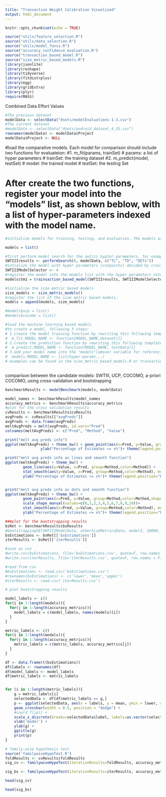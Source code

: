 ```yaml
---
title: "Transaction Weight Calibration Visualized"
output: html_document
---
```


```r
knitr::opts_chunk$set(echo = TRUE)

source("utils/feature_selection.R")
source("utils/data_selection.R")
source("utils/model_funcs.R")
source("accuracy_confidence_evaluation.R")
source("transaction_based_model.R")
source("size_metric_based_models.R")
library(jsonlite)
library(reshape)
library(tidyverse)
library(fitdistrplus)
library(egg)
library(gridExtra)
library(plyr)
require(MASS)

```
Combined Data Effort Values
```r
#The previous dataset
modelData <- selectData("dsets/modelEvaluations-1-3.csv")
#The current dataset
#modelData <- selectData("dsets/android_dataset_4_25.csv")
rownames(modelData) <- modelData$Project
modelData$Project <- NULL
```

#load the comparative models. Each model for comparison should include two functions for evaluateion:
#1. m_fit(params, trainSet)
# params: a list of hyper parameters
# trainSet: the training dataset
#2. m_predict(model, testSet)
# model: the trained model
# testSet: the testing Set

# After create the two functions, register your model into the "models" list, as shown beblow, with a list of hyper-parameters indexed with the model name.

```r

#initialize models for training, testing, and evaluation. The models are put into a list with model names referencing a list of hyper-parameters, which will be passed to the model training function.

models = list()

#first perform model search for the swtiii hypter parameters, for example, the gamma distribution fitting parameters and the cut points.
SWTIIIresults <- performSearch(6, modelData, c("TL", "TD", "DETs"))
#intialize the model with hyper parameters (cutpoints) decided by cross validatoin results for different ways of binning
SWTIIIModelSelector <- 4
#register the model into the models list with the hyper parameters returned from  the "trainsaction_based_model" function
models$tm1 = trainsaction_based_model(SWTIIIresults, SWTIIIModelSelector)

#initialize the size metric based models
size_models <- size_metric_models()
#register the list of the size metric based models. 
models = append(models, size_models)

#models$ucp = list()
#models$cocomo = list()

#load the machine learning based models
#to create a model, following 3 steps:
# 1.create the model training function by rewriting this following template function
#  m_fit.MODEL_NAME <- function(MODEL_NAME,dataset){}
# 2.create the prediction function by rewriting this following template function
#  m_predict.MODEL_NAME <- function(MODEL_NAME, testData){}
# 3.add your model name into the "models"(above) variable for referencing
#  models.MODEL_NAME <- list(hyper-params...)
# examples can be found in the size_metric_based_models.R or transaction_based_model.R
  
```
comparison between the candidate models: SWTIII, UCP, COCOMO, a-priori COCOMO, using cross-validation and bootstrapping
```r

benchmarkResults <- modelBenchmark(models, modelData)

model_names <- benchmarkResults$model_names
accuracy_metrics <- benchmarkResults$accuracy_metrics
#plot for the cross validation results
cvResults <- benchmarkResults$cvResults
avgPreds <- cvResults[["avgPreds"]]
avgPreds <- data.frame(avgPreds)
meltAvgPreds = melt(avgPreds, id.vars="Pred")
colnames(meltAvgPreds) <- c("Pred", "Method", "Value")

print("melt avg preds info")
ggplot(meltAvgPreds) + theme_bw() + geom_point(aes(x=Pred, y=Value, group=Method,color=Method),size=3)+ xlab("Relative Deviation (%)") +
				ylab("Percentage of Estimates <= x%")+ theme(legend.position="bottom")

print("melt avg preds info as lines and smooth function")
ggplot(meltAvgPreds) + theme_bw() + 
		geom_line(aes(y=Value, x=Pred, group=Method,color=Method)) +
		stat_smooth(aes(y=Value, x=Pred, group=Method,color=Method), method = lm, formula = y ~ poly(x, 10), se = FALSE)+ xlab("Relative Deviation (%)") +
		ylab("Percentage of Estimates <= x%")+ theme(legend.position="bottom")


print("melt avg preds info as dots and smooth function")
ggplot(meltAvgPreds) + theme_bw() + 
		geom_point(aes(x=Pred, y=Value, group=Method,color=Method,shape=Method),size=1.5) +
		scale_shape_manual(values=c(0,1,2,3,4,5,6,7,8,9,10))+
		stat_smooth(aes(x=Pred, y=Value, group=Method,color=Method), method = lm, formula = y ~ poly(x, 10), se = FALSE)+ xlab("Relative Deviation (%)") +
		ylab("Percentage of Estimates <= x%")+ theme(legend.position="bottom")

###plot for the bootstrapping results
bsRet <- benchmarkResults$bsResults
#bootstrappingSE(SWTIIIModelData, otherSizeMetricsData, model3, 10000, 0.83)
bsEstimations <- bsRet[['bsEstimations']]
iterResults <- bsRet[['iterResults']]

#save as csv
#write.csv(bsEstimations, file='bsEstimations.csv', quote=F, row.names = F)
#write.csv(iterResults, file='iterResults.csv', quote=F, row.names = F)

#read from csv
#bsEstimations <- read.csv('bsEstimations.csv')
#rownames(bsEstimations) <- c('lower','mean','upper')
#iterResults <- read.csv('iterResults.csv')

# plot bootstrapping results

model_labels <- c()
for(i in 1:length(models)){
  for(j in 1:length(accuracy_metrics)){
    model_labels = c(model_labels, names(models)[i])
  }
}

metric_labels <- c()
for(i in 1:length(models)){
  for(j in 1:length(accuracy_metrics)){
    metric_labels = c(metric_labels, accuracy_metrics[j])
  }
}

df <- data.frame(t(bsEstimations))
df$labels <- rownames(df)
df$model_labels <- model_labels
df$metric_labels <- metric_labels


for (i in 1:length(metric_labels)){
    g = metric_labels[i]
    selectedData <- df[df$metric_labels == g,]
    p <- ggplot(selectedData, aes(x = labels, y = mean, ymin = lower, ymax = upper, fill = metric_labels)) + 
    geom_crossbar(width = 0.5, position = "dodge") + 
    #coord_flip() +
    scale_x_discrete(breaks=selectedData$label, labels=as.vector(selectedData$model_labels)) +
    xlab('model') +
    ylab(g) +
    ggtitle(g)
    print(p)
}

# family-wise hypothesis test
source('familywiseHypoTest.R')
foldResults <- cvResults$foldResults
sig_cv <- familywiseHypoTest(iterationResults=foldResults, accuracy_metrics, model_names)

sig_bs <- familywiseHypoTest(iterationResults=iterResults, accuracy_metrics, model_names)

head(sig_cv)

head(sig_bs)

```
